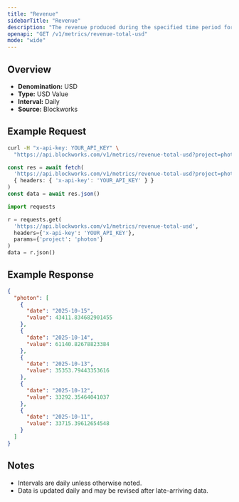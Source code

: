 ```yaml
---
title: "Revenue"
sidebarTitle: "Revenue"
description: "The revenue produced during the specified time period for given project."
openapi: "GET /v1/metrics/revenue-total-usd"
mode: "wide"
---
```


## Overview

- **Denomination:** USD
- **Type:** USD Value
- **Interval:** Daily
- **Source:** Blockworks

## Example Request

<CodeGroup>

```bash cURL
curl -H "x-api-key: YOUR_API_KEY" \
  "https://api.blockworks.com/v1/metrics/revenue-total-usd?project=photon"
```

```typescript TypeScript
const res = await fetch(
  'https://api.blockworks.com/v1/metrics/revenue-total-usd?project=photon',
  { headers: { 'x-api-key': 'YOUR_API_KEY' } }
)
const data = await res.json()
```

```python Python
import requests

r = requests.get(
  'https://api.blockworks.com/v1/metrics/revenue-total-usd',
  headers={'x-api-key': 'YOUR_API_KEY'},
  params={'project': 'photon'}
)
data = r.json()
```

</CodeGroup>

## Example Response

```json
{
  "photon": [
    {
      "date": "2025-10-15",
      "value": 43411.834682901455
    },
    {
      "date": "2025-10-14",
      "value": 61140.82678823384
    },
    {
      "date": "2025-10-13",
      "value": 35353.79443353616
    },
    {
      "date": "2025-10-12",
      "value": 33292.35464041037
    },
    {
      "date": "2025-10-11",
      "value": 33715.39612654548
    }
  ]
}
```

## Notes
- Intervals are daily unless otherwise noted.
- Data is updated daily and may be revised after late-arriving data.